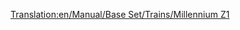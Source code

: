 [[Translation:en/Manual/Base Set/Trains/Millennium Z1]]
{{en/Manual/Base Set/Trains/Trains|Cost=£70,312 ($140.624)
|Speed=336 kph (210 mph)
|Weight=170 t (171.5 t)
|Power=10,000hp (7,353 kW)
|Annual=£3,374 ($6,748)
|Designed=1995
|Lifespan=20
|Capacity=25 passengers
|Description=No description has been written for this train yet. If you know something about this train, feel free to edit this page and add it!
|Real-life=No Real-Life Equivalent has been found for this train. Perhaps in a few years, when MagLev has become a common technology, you could edit this page and fill in the name of a 2nd-generation MagLev train.
}}